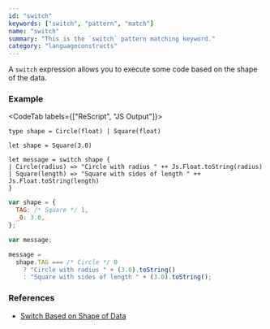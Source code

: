 ```yaml
---
id: "switch"
keywords: ["switch", "pattern", "match"]
name: "switch"
summary: "This is the `switch` pattern matching keyword."
category: "languageconstructs"
---
```


A `switch` expression allows you to execute some code based on the shape of the data.

### Example

<CodeTab labels={["ReScript", "JS Output"]}>

```res
type shape = Circle(float) | Square(float)

let shape = Square(3.0)

let message = switch shape {
| Circle(radius) => "Circle with radius " ++ Js.Float.toString(radius)
| Square(length) => "Square with sides of length " ++ Js.Float.toString(length)
}
```

```js
var shape = {
  TAG: /* Square */ 1,
  _0: 3.0,
};

var message;

message =
  shape.TAG === /* Circle */ 0
    ? "Circle with radius " + (3.0).toString()
    : "Square with sides of length " + (3.0).toString();
```

</CodeTab>


### References

* [Switch Based on Shape of Data](/docs/manual/latest/pattern-matching-destructuring#switch-based-on-shape-of-data)


